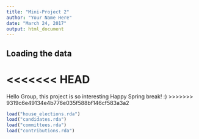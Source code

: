 ```yaml
---
title: "Mini-Project 2"
author: "Your Name Here"
date: "March 24, 2017"
output: html_document
---
```



## Loading the data

<<<<<<< HEAD
=======
Hello Group, this project is so interesting
Happy Spring break! :) 
>>>>>>> 9319c6e49134e4b776e035f588bf146cf583a3a2
```r
load("house_elections.rda")
load("candidates.rda")
load("committees.rda")
load("contributions.rda")
```

